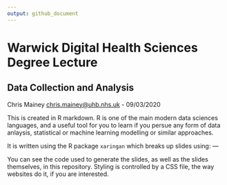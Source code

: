 ```yaml
---
output: github_document
---
```


# Warwick Digital Health Sciences Degree Lecture

## Data Collection and Analysis

Chris Mainey <chris.mainey@uhb.nhs.uk> - 09/03/2020 


This is created in R markdown.  R is one of the main modern data sciences languages, and a useful tool for you to learn if you persue any form of data anlaysis, statistical or machine learning modelling or similar approaches.

It is written using the R package `xaringan` which breaks up slides using:  ---

You can see the code used to generate the slides, as well as the slides themselves, in this repository.
Styling is controlled by a CSS file, the way websites do it, if you are interested.


